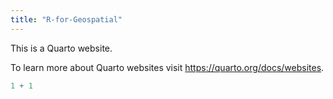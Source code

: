 ```yaml
---
title: "R-for-Geospatial"
---
```


This is a Quarto website.

To learn more about Quarto websites visit <https://quarto.org/docs/websites>.

```r
1 + 1
```
